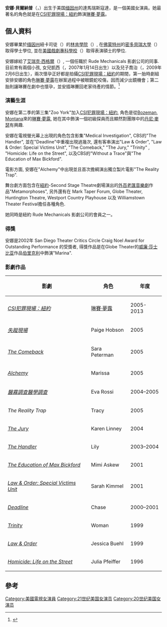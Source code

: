{{Infobox entertainer
| name = 安娜·貝爾納普
| type = 女演员
| image =
| imagesize =
| caption = Anna Belknap 2007
| birthname = 安娜·貝爾納普
| birthdate = {{Birth date and age|1972|5|22}}
| birth_place = {{USA}}[[缅因州|缅因州]]達馬瑞斯寇達
| othername =
| homepage =
| spouse = Eric Siegel<br>（2004年八月 – 迄今 - 有2個小孩）
}}

'''安娜·貝爾納普'''（{{lang-en|Anna Belknap}}，{{bd|1972年|5月22日||}}）出生于美国[[缅因州|缅因州]]的達馬瑞斯寇達，是一個美國女演員。她最著名的角色就是在[[CSI犯罪現場：紐約|CSI犯罪現場：紐約]]飾演[[琳賽·夢露|琳賽·夢露]]。

==個人資料==
安娜畢業於[[缅因州|缅因州]]紐卡司徒（{{lang-en|Newcastle}}）的[[林肯學院|林肯學院]]（{{lang-en|Lincoln Academy}}）, 在[[佛蒙特州|佛蒙特州]]的[[密多貝瑞大學|密多貝瑞大學]]（{{lang-en|Middlebury College}}）取得學士學位, 並在[[美國戲劇專科學校|美國戲劇專科學校]]（{{lang-en|American Conservatory Theater}}）取得表演碩士的學位.

安娜嫁給了[[艾瑞克·西格爾|艾瑞克·西格爾]]（{{lang-en|Eric Siegel}}）, 一個任職於 Rude Mechanicals 影劇公司的同事. 目前育有兩個小孩, 女兒凱西（{{lang-en|Cassie}}，2007年1月14日出生）以及兒子喬治（{{lang-en|George}}，2009年2月6日出生），兩次懷孕正好都是拍攝[[CSI犯罪現場：紐約|CSI犯罪現場：紐約]]的期間，第一胎時劇組安排安娜的角色[[琳賽·夢露|琳賽·夢露]]在辦案過程中被眼鏡蛇咬傷，因而減少出鏡機會；第二胎則讓琳賽在劇中也懷孕，並安插琳賽回老家待產的情節。<ref>{{Cite web |url=http://www.imdb.com/name/nm1140817/bio |title=存档副本 |access-date=2011-01-05 |archive-date=2018-03-08 |archive-url=https://web.archive.org/web/20180308023402/http://www.imdb.com/name/nm1140817/bio |dead-url=no }}</ref>


===演藝生涯===
安娜在第二季的第三集"Zoo York"加入[[CSI犯罪現場：紐約|CSI犯罪現場：紐約]], 角色是從[[Bozeman|Bozeman]], [[Montana|Montana]]來的[[琳賽·夢露|琳賽·夢露]], 她在其中飾演一個初級探員而且顯然對團隊中的[[丹尼·麥瑟|丹尼·麥瑟]]有興趣.

安娜在電視螢光幕上出現的角色包含影集"Medical Investigation", CBS的"The Handler", 並在"Deadline"中重複出現過幾次, 還有客串演出"Law & Order", "Law & Order: Special Victims Unit", "The Comeback," "The Jury," "Trinity" , "Homicide: Life on the Street", 以及CBS的"Without a Trace"與"The Education of Max Bickford".

電影方面, 安娜在"Alchemy"中出現並且首次擔綱演出獨立製片電影"The Reality Trap".

舞台劇方面包含在[[紐約|紐約]]-Second Stage Theatre劇場演出的[[外百老匯音樂劇|外百老匯音樂劇]]作品"Metamorphoses", 另外還有在 Mark Taper Forum, Globe Theater, Huntington Theatre, Westport Country Playhouse 以及 Williamstown Theater Festival擔任各種角色.

她同時是紐約 Rude Mechanicals 影劇公司的會員之一。

===得獎===
安娜是2002年 San Diego Theater Critics Circle Craig Noel Award for Outstanding Performance 的受獎者, 得獎作品是在Globe Theater的[[威廉·莎士比亚|威廉·莎士比亚]]作品[[伯里克利|伯里克利]]中飾演"Marina".

===影劇作品===
{| class="wikitable" border="1"
|-
! 影劇
! 角色
! 年度
|-
| ''[[CSI犯罪現場：紐約|CSI犯罪現場：紐約]]''
| [[琳賽·夢露|琳賽·夢露]]
| 2005-2013
|-
| ''[[失蹤現場|失蹤現場]]''
| Paige Hobson
| 2005
|-
| ''[[The_Comeback_(TV_series)|The Comeback]]''
| Sara Peterman
| 2005
|-
| ''[[Alchemy|Alchemy]]''
| Marissa
| 2005
|-
| ''[[醫霧調查醫學調查|醫霧調查醫學調查]]''
| Eva Rossi
| 2004–2005
|-
| ''The Reality Trap''
| Tracy
| 2005
|-
| ''[[The_Jury_(TV_series)|The Jury]]''
| Karen Linney
| 2004
|-
| ''[[The_Handler_(TV_series)|The Handler]]''
| Lily
| 2003–2004
|-
| ''[[The_Education_of_Max_Bickford|The Education of Max Bickford]]''
| Mimi Askew
| 2001
|-
| ''[[Law_&_Order:_Special_Victims_Unit|Law & Order: Special Victims Unit]]''
| Sarah Kimmel
| 2001
|-
| ''[[Deadline_(American_TV_series)|Deadline]]''
| Chase
| 2000–2001
|-
| ''[[Trinity|Trinity]]''
| Woman
| 1999
|-
| ''[[Law_&_Order|Law & Order]]''
| Jessica Buehl
| 1999
|-
| ''[[Homicide:_Life_on_the_Street|Homicide: Life on the Street]]''
| Julia Pfeiffer
| 1996
|}

==參考==
{{reflist|colwidth=30em}}

{{Authority control}}
{{DEFAULTSORT:Belknap, Anna}}
[[Category:美國電視女演員|Category:美國電視女演員]]
[[Category:21世纪美国女演员|Category:21世纪美国女演员]]
[[Category:20世纪美国女演员|Category:20世纪美国女演员]]
